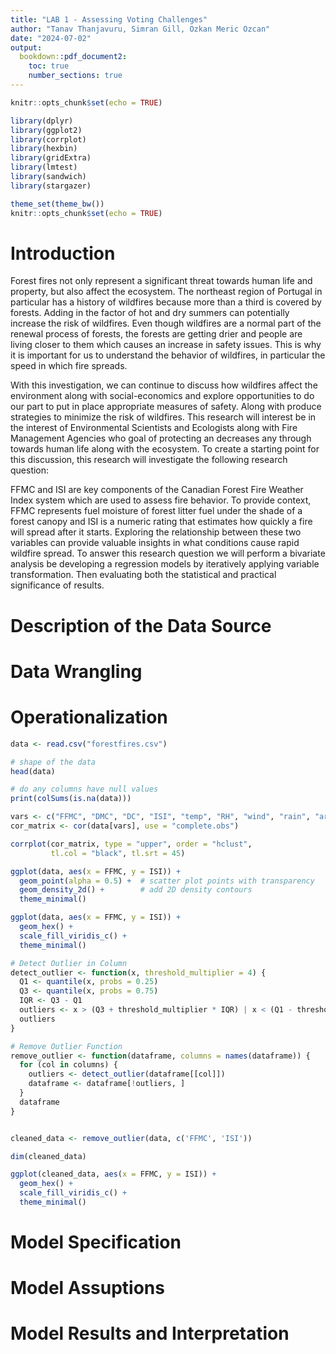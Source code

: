 ```yaml
---
title: "LAB 1 - Assessing Voting Challenges"
author: "Tanav Thanjavuru, Simran Gill, Ozkan Meric Ozcan"
date: "2024-07-02"
output:
  bookdown::pdf_document2:
    toc: true
    number_sections: true
---
```



\newpage
\setcounter{page}{1}

```r
knitr::opts_chunk$set(echo = TRUE)
```

```r
library(dplyr)
library(ggplot2)
library(corrplot)
library(hexbin)
library(gridExtra)
library(lmtest)
library(sandwich)
library(stargazer)

theme_set(theme_bw())
knitr::opts_chunk$set(echo = TRUE)
```



# Introduction
Forest fires not only represent a significant threat towards human life and property, but also affect the ecosystem. The northeast region of Portugal in particular has a history of wildfires because more than a third is covered by forests. Adding in the factor of hot and dry summers can potentially increase the risk of wildfires\footnote{The Subday Times. "Portugal wildfires: what to expect if you’re travelling in summer 2024" (2024).}. Even though wildfires are a normal part of the renewal process of forests, the forests are getting drier and people are living closer to them which causes an increase in safety issues\footnote{National Geographic. "How to live with mega-fires? Portugal’s feral forests may hold the secret" (2019).}. This is why it is important for us to understand the behavior of wildfires, in particular the speed in which fire spreads. 

With this investigation, we can continue to discuss how wildfires affect the environment along with social-economics and explore opportunities to do our part to put in place appropriate measures of safety. Along with produce strategies to minimize the risk of wildfires. This research will interest be in the interest of Environmental Scientists and Ecologists along with Fire Management Agencies who goal of protecting an decreases any through towards human life along with the ecosystem. To create a starting point for this discussion, this research will investigate the following research question:

\begin{quote}
  \textit{What is the relationship between Fine Fuel Moisture Code (FFMC) and Initial Spread Index (ISI) in understanding wildfire spread dynamics in the northeast region of Portugal?}
\end{quote}

FFMC and ISI are key components of the Canadian Forest Fire Weather Index system which are used to assess fire behavior. To provide context, FFMC represents fuel moisture of forest litter fuel under the shade of a forest canopy and ISI is a numeric rating that estimates how quickly a fire will spread after it starts. Exploring the relationship between these two variables can provide valuable insights in what conditions cause rapid wildfire spread. To answer this research question we will perform a bivariate analysis be developing a regression models by iteratively applying variable transformation. Then evaluating both the statistical and practical significance of results.

# Description of the Data Source

# Data Wrangling 

# Operationalization

```r

data <- read.csv("forestfires.csv")

# shape of the data 
head(data)
```

```r
# do any columns have null values 
print(colSums(is.na(data)))
```
```r
vars <- c("FFMC", "DMC", "DC", "ISI", "temp", "RH", "wind", "rain", "area")
cor_matrix <- cor(data[vars], use = "complete.obs")

corrplot(cor_matrix, type = "upper", order = "hclust",
         tl.col = "black", tl.srt = 45)

```
```r
ggplot(data, aes(x = FFMC, y = ISI)) +
  geom_point(alpha = 0.5) +  # scatter plot points with transparency
  geom_density_2d() +        # add 2D density contours
  theme_minimal()  
```
```r
ggplot(data, aes(x = FFMC, y = ISI)) +
  geom_hex() +               
  scale_fill_viridis_c() +   
  theme_minimal()     
```
```r
# Detect Outlier in Column 
detect_outlier <- function(x, threshold_multiplier = 4) {
  Q1 <- quantile(x, probs = 0.25)
  Q3 <- quantile(x, probs = 0.75)
  IQR <- Q3 - Q1
  outliers <- x > (Q3 + threshold_multiplier * IQR) | x < (Q1 - threshold_multiplier * IQR)
  outliers
}

# Remove Outlier Function 
remove_outlier <- function(dataframe, columns = names(dataframe)) {
  for (col in columns) {
    outliers <- detect_outlier(dataframe[[col]])
    dataframe <- dataframe[!outliers, ]
  }
  dataframe
}


cleaned_data <- remove_outlier(data, c('FFMC', 'ISI')) 

dim(cleaned_data)
```
```r
ggplot(cleaned_data, aes(x = FFMC, y = ISI)) +
  geom_hex() +               
  scale_fill_viridis_c() +   
  theme_minimal() 
```

# Model Specification

# Model Assuptions

# Model Results and Interpretation 
